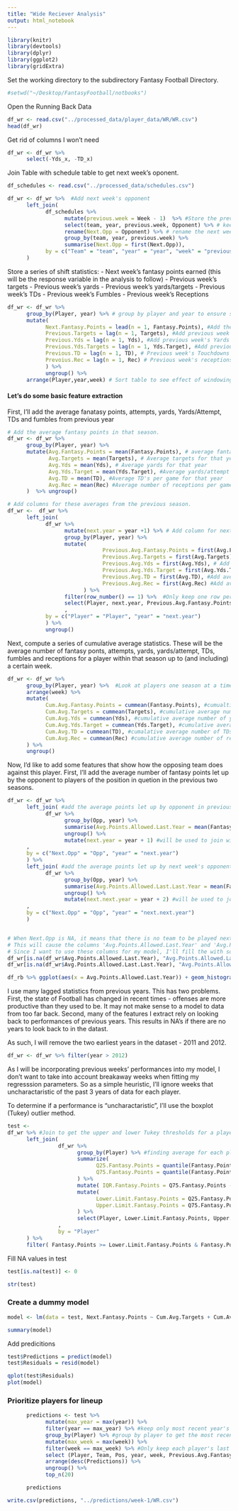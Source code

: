 ```yaml
---
title: "Wide Reciever Analysis"
output: html_notebook
---
```


```R
library(knitr)
library(devtools)
library(dplyr)
library(ggplot2)
library(gridExtra)
```


Set the working directory to the subdirectory Fantasy Football Directory.
```R
#setwd("~/Desktop/FantasyFootball/notbooks")
```

Open the Running Back Data
```R
df_wr <- read.csv("../processed_data/player_data/WR/WR.csv")
head(df_wr)
```
Get rid of columns I won't need
```R
df_wr <- df_wr %>%
      select(-Yds_x, -TD_x)

```

Join Table with schedule table to get next week's oponent. 
```R
df_schedules <- read.csv("../processed_data/schedules.csv")

df_wr <- df_wr %>%  #Add next week's opponent
      left_join(
            df_schedules %>%
                  mutate(previous.week = Week - 1)  %>% #Store the previous week number
                  select(team, year, previous.week, Opponent) %>% # keep only the columns I'll want to join in
                  rename(Next.Opp = Opponent) %>% # rename the next week's opponent column
                  group_by(team, year, previous.week) %>%
                  summarise(Next.Opp = first(Next.Opp)),
            by = c("Team" = "team", "year" = "year", "week" = "previous.week")
      )

```


Store a series of shift statistics: 
- Next week's fantasy points earned (this will be the response variable in the analysis to follow)
- Previous week's targets
- Previous week's yards
- Previous week's yards/targets
- Previous week's TDs
- Previous week's Fumbles
- Previous week's Receptions

```R
df_wr <- df_wr %>%
      group_by(Player, year) %>% # group by player and year to ensure stats stay within the current season
      mutate(
            Next.Fantasy.Points = lead(n = 1, Fantasy.Points), #Add the next week's points
            Previous.Targets = lag(n = 1, Targets), #Add previous week's targets
            Previous.Yds = lag(n = 1, Yds), #Add previous week's Yards
            Previous.Yds.Targets = lag(n = 1, Yds.Target), #Add previous week's Yds/Targets
            Previous.TD = lag(n = 1, TD), # Previous week's Touchdowns
            Prevoius.Rec = lag(n = 1, Rec) # Previous week's receptions
            ) %>% 
            ungroup() %>%
      arrange(Player,year,week) # Sort table to see effect of windowing
```

#### Let's do some basic feature extraction

First, I'll add the average fanatasy points, attempts, yards, Yards/Attempt, TDs and fumbles from previous year
```R
# Add the average fantasy points in that season.
df_wr <- df_wr %>%
      group_by(Player, year) %>%
      mutate(Avg.Fantasy.Points = mean(Fantasy.Points), # average fantasy points for that year
             Avg.Targets = mean(Targets), # Average targets for that year
             Avg.Yds = mean(Yds), # Average yards for that year
             Avg.Yds.Target = mean(Yds.Target), #Average yards/attempt for that year
             Avg.TD = mean(TD), #Average TD's per game for that year
             Avg.Rec = mean(Rec) #Average number of receptions per game for that year
      )  %>% ungroup()

# Add columns for these averages from the previous season.
df_wr <-  df_wr %>%
      left_join(
            df_wr %>% 
                  mutate(next.year = year +1) %>% # Add column for next year
                  group_by(Player, year) %>% 
                  mutate(
                              Previous.Avg.Fantasy.Points = first(Avg.Fantasy.Points), #Add average fantasy points
                              Previous.Avg.Targets = first(Avg.Targets), # Add average attempts/game
                              Previous.Avg.Yds = first(Avg.Yds), # Add average yards/game
                              Previous.Avg.Yds.Target = first(Avg.Yds.Target), #Add average yards/attempt/game
                              Previous.Avg.TD = first(Avg.TD), #Add average TDs/game
                              Previous.Avg.Rec = first(Avg.Rec) #Add average receptions per game
                        ) %>%
                  filter(row_number() == 1) %>%  #Only keep one row per player/year group to avoid duplication upon join
                  select(Player, next.year, Previous.Avg.Fantasy.Points, Previous.Avg.Targets, Previous.Avg.Yds, Previous.Avg.Yds.Target, Previous.Avg.TD, Previous.Avg.Rec)
                  , 
            by = c("Player" = "Player", "year" = "next.year")
            ) %>%
            ungroup()

```
Next, compute a series of cumulative average statistics. 
These will be the average number of fantasy ponts, attempts, yards, yards/attempt, TDs, fumbles and receptions for a player within that season up to (and including) a certain week. 
```R

df_wr <- df_wr %>%
      group_by(Player, year) %>%  #Look at players one season at a time
      arrange(week) %>%
      mutate(
            Cum.Avg.Fantasy.Points = cummean(Fantasy.Points), #cumualtive average number of fantasy points per game
            Cum.Avg.Targets = cummean(Targets), #cumulative average number of attempts per game
            Cum.Avg.Yds = cummean(Yds), #cumulative average number of yards per game
            Cum.Avg.Yds.Target = cummean(Yds.Target), #cumulative average number of yards/attempt per game
            Cum.Avg.TD = cummean(TD), #cumalative average number of TDs
            Cum.Avg.Rec = cummean(Rec) #cumulative average number of receptions
      ) %>% 
      ungroup()

```

Now, I'd like to add some features that show how the opposing team does against this player. 
First, I'll add the average number of fantasy points let up by the opponent to players of the position in quetion in the previous two seasons. 
```R
df_wr <- df_wr %>%
      left_join( #add the average points let up by opponent in previous year
            df_wr %>%
                  group_by(Opp, year) %>% 
                  summarise(Avg.Points.Allowed.Last.Year = mean(Fantasy.Points)) %>% #average fantasy points allowed by opponent last year 
                  ungroup() %>%
                  mutate(next.year = year + 1) #will be used to join with year column to get last year's avg points allowed
      ,
      by = c("Next.Opp" = "Opp", "year" = "next.year")
      ) %>%
      left_join( #add the average points let up by next week's opponent two years ago
            df_wr %>%
                  group_by(Opp, year) %>% 
                  summarise(Avg.Points.Allowed.Last.Last.Year = mean(Fantasy.Points)) %>% #average fantasy points allowed by opponent last year 
                  ungroup() %>%
                  mutate(next.next.year = year + 2) #will be used to join with year column to get last year's avg points allowed
      ,
      by = c("Next.Opp" = "Opp", "year" = "next.next.year")
      )


# When Next.Opp is NA, it means that there is no team to be played next week because the player will be on a bye week. 
# This will cause the columns 'Avg.Points.Allowed.Last.Year' and 'Avg.Points.Allowed.Last.Last.Year' to be NA as well. 
# Since I want to use these columns for my model, I'll fill the with something reasonable - the average amount of points allowed. 
df_wr[is.na(df_wr$Avg.Points.Allowed.Last.Year), "Avg.Points.Allowed.Last.Year"] <- mean(df_wr$Avg.Points.Allowed.Last.Year, na.rm = TRUE)
df_wr[is.na(df_wr$Avg.Points.Allowed.Last.Last.Year), "Avg.Points.Allowed.Last.Last.Year"] <- mean(df_wr$Avg.Points.Allowed.Last.Last.Year, na.rm = TRUE)
```


```R
df_rb %>% ggplot(aes(x = Avg.Points.Allowed.Last.Year)) + geom_histogram()
```



I use many lagged statistics from previous years. This has two problems. First, the state of Football has changed in recent times - offenses are more productive than they used to be. It may not make sense to a model to data from too far back. Second, many of the features I extract rely on looking back to performances of previous years. This results in NA's if there are no years to look back to in the datast. 

As such, I will remove the two earliest years in the dataset - 2011 and 2012. 
```R
df_wr <- df_wr %>% filter(year > 2012)

```

As I will be incorporating previous weeks' performances into my model, I don't want to take into account breakaway weeks when fitting my regresssion parameters. So as a simple heuristic, I'll ignore weeks that uncharactaristic of the past 3 years of data for each player. 

To determine if a performance is "uncharactaristic", I'll use the boxplot (Tukey) outlier method. 
```R
test <- 
df_wr %>% #Join to get the upper and lower Tukey thresholds for a player's fantasy points, based on data since 2014.
      left_join(
                df_wr %>%
                      group_by(Player) %>% #finding average for each player
                      summarize(
                            Q25.Fantasy.Points = quantile(Fantasy.Points, probs = .25), #25th quantile of fantasy points earned in games since 2014
                            Q75.Fantasy.Points = quantile(Fantasy.Points, probs = .75) #75th quantile of fantasy points earned in games since 2014
                      ) %>%
                      mutate( IQR.Fantasy.Points = Q75.Fantasy.Points - Q25.Fantasy.Points) %>% #Get the IQR of fantasy points earned since 2014
                      mutate( 
                            Lower.Limit.Fantasy.Points = Q25.Fantasy.Points - 3*IQR.Fantasy.Points, 
                            Upper.Limit.Fantasy.Points = Q75.Fantasy.Points + 3*IQR.Fantasy.Points #calculate lower and upper tukey limits
                      ) %>%
                      select(Player, Lower.Limit.Fantasy.Points, Upper.Limit.Fantasy.Points) #keep only columns I want to bring over in join
                , 
                by = "Player"
      ) %>%
      filter( Fantasy.Points >= Lower.Limit.Fantasy.Points & Fantasy.Points <= Upper.Limit.Fantasy.Points)


```


Fill NA values in test
```R
test[is.na(test)] <- 0
```

```R
str(test)

```

### Create a dummy model 
```R
model <- lm(data = test, Next.Fantasy.Points ~ Cum.Avg.Targets + Cum.Avg.Yds +  Previous.Avg.Targets    ,  na.action = na.exclude )

summary(model)

```

Add predicitions
```R

test$Predictions = predict(model)
test$Residuals = resid(model)
```

```R
qplot(test$Residuals)
plot(model)
```

### Prioritize players for lineup
```R
      predictions <- test %>% 
            mutate(max_year = max(year)) %>% 
            filter(year == max_year) %>% #keep only most recent year's predictions
            group_by(Player) %>% #group by player to get the most recent week the player has played
            mutate(max_week = max(week)) %>% 
            filter(week == max_week) %>% #Only keep each player's last week predictions
            select (Player, Team, Pos, year, week, Previous.Avg.Fantasy.Points, Predictions) %>% #Information I'd like to see when chosing lineup
            arrange(desc(Predictions)) %>%
            ungroup() %>%
            top_n(20)

      predictions
```

```R
write.csv(predictions, "../predictions/week-1/WR.csv")
```